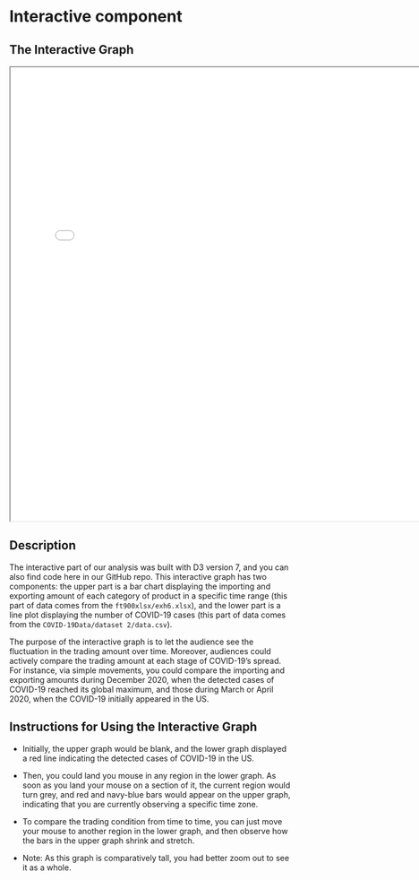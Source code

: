 # Interactive component


## The Interactive Graph

<iframe src="My_interactive_graph.html" width="760" height="810"></iframe>
    
## Description

The interactive part of our analysis was built with D3 version 7, and you can also find code here in our GitHub repo. This interactive graph has two components: the upper part is a bar chart displaying the importing and exporting amount of each category of product in a specific time range (this part of data comes from the `ft900xlsx/exh6.xlsx`), and the lower part is a line plot displaying the number of COVID-19 cases (this part of data comes from the `COVID-19Data/dataset 2/data.csv`). 

The purpose of the interactive graph is to let the audience see the fluctuation in the trading amount over time. Moreover, audiences could actively compare the trading amount at each stage of COVID-19’s spread. For instance, via simple movements, you could compare the importing and exporting amounts during December 2020, when the detected cases of COVID-19 reached its global maximum, and those during March or April 2020, when the COVID-19 initially appeared in the US.

## Instructions for Using the Interactive Graph

- Initially, the upper graph would be blank, and the lower graph displayed a red line indicating the detected cases of COVID-19 in the US.

- Then, you could land you mouse in any region in the lower graph. As soon as you land your mouse on a section of it, the current region would turn grey, and red and navy-blue bars would appear on the upper graph, indicating that you are currently observing a specific time zone.

- To compare the trading condition from time to time, you can just move your mouse to another region in the lower graph, and then observe how the bars in the upper graph shrink and stretch.

- Note: As this graph is comparatively tall, you had better zoom out to see it as a whole.






    
    